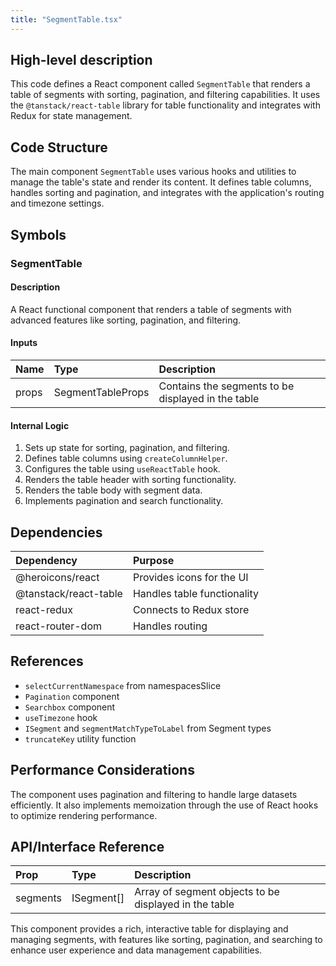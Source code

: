 ```yaml
---
title: "SegmentTable.tsx"
---
```


## High-level description
This code defines a React component called `SegmentTable` that renders a table of segments with sorting, pagination, and filtering capabilities. It uses the `@tanstack/react-table` library for table functionality and integrates with Redux for state management.

## Code Structure
The main component `SegmentTable` uses various hooks and utilities to manage the table's state and render its content. It defines table columns, handles sorting and pagination, and integrates with the application's routing and timezone settings.

## Symbols

### SegmentTable
#### Description
A React functional component that renders a table of segments with advanced features like sorting, pagination, and filtering.

#### Inputs
| Name | Type | Description |
|:-----|:-----|:------------|
| props | SegmentTableProps | Contains the segments to be displayed in the table |

#### Internal Logic
1. Sets up state for sorting, pagination, and filtering.
2. Defines table columns using `createColumnHelper`.
3. Configures the table using `useReactTable` hook.
4. Renders the table header with sorting functionality.
5. Renders the table body with segment data.
6. Implements pagination and search functionality.

## Dependencies
| Dependency | Purpose |
|:-----------|:--------|
| @heroicons/react | Provides icons for the UI |
| @tanstack/react-table | Handles table functionality |
| react-redux | Connects to Redux store |
| react-router-dom | Handles routing |

## References
- `selectCurrentNamespace` from namespacesSlice
- `Pagination` component
- `Searchbox` component
- `useTimezone` hook
- `ISegment` and `segmentMatchTypeToLabel` from Segment types
- `truncateKey` utility function

## Performance Considerations
The component uses pagination and filtering to handle large datasets efficiently. It also implements memoization through the use of React hooks to optimize rendering performance.

## API/Interface Reference
| Prop | Type | Description |
|:-----|:-----|:------------|
| segments | ISegment[] | Array of segment objects to be displayed in the table |

This component provides a rich, interactive table for displaying and managing segments, with features like sorting, pagination, and searching to enhance user experience and data management capabilities.